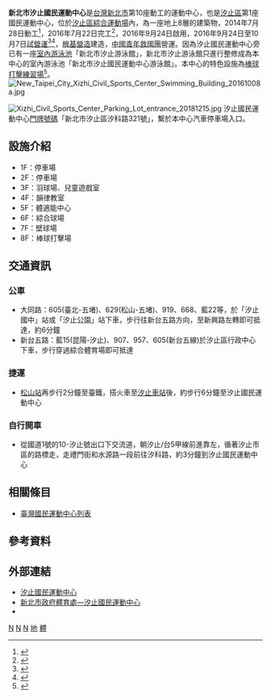 {{Coord|25|03|55.0|N|121|39|25.6|E|region:ID_type:landmark|display=title}}
{{Infobox_Stadium 
|  stadium_name      = 新北市汐止國民運動中心<br>New Taipei City Xizhi Civil Sports Center
|  image             = New Taipei City Xizhi Civil Sports Center 20161008.jpg
|  location          = {{ROC-TW}}<br>[[新北市|新北市]][[汐止區|汐止區]]汐科路321號
|  opened            = 2016年7月22日
|  owner             = [[新北市政府體育處|新北市政府體育處]]
|  operator          = [[中國青年救國團|中國青年救國團]]
|  main_contractors  = [[根基營造|根基營造]]
|  cost              = [[新台幣|新台幣]]4.7億元
|  coordinates       = 
|  website           = [https://xzcsc.cyc.org.tw/ xzcsc.cyc.org.tw]
}}
'''新北市汐止國民運動中心'''是[[台灣|台灣]][[新北市|新北市]]第10座動工的運動中心，也是[[汐止區|汐止區]]第1座國民運動中心，位於[[汐止區綜合運動場|汐止區綜合運動場]]內，為一座地上8層的建築物，2014年7月28日動工<ref>{{cite news|url=http://www.nownews.com/n/2014/07/28/1343417|author=黃村杉|title=新北第10座運動中心動土 汐止運動中心105年完工|publisher=[[今日新聞網|今日新聞網]]|date=2014-07-28|accessdate=2016-09-28|archive-date=2016-09-17|archive-url=https://web.archive.org/web/20160917184919/http://www.nownews.com/n/2014/07/28/1343417|dead-url=no}}</ref>，2016年7月22日完工<ref>{{cite news|url=http://www.contcg.ntpc.gov.tw/page/case/show.aspx?num=58|author=新北市政府新建工程處|title=新北市汐止國民運動中心興建工程|publisher=新北市政府新建工程處|date=|accessdate=2018-12-16|archive-date=2021-04-06|archive-url=https://web.archive.org/web/20210406091025/https://www.contcg.ntpc.gov.tw/page/case/show.aspx?num=58|dead-url=no}}</ref>，2016年9月24日啟用，2016年9月24日至10月7日[[試營運|試營運]]<ref>{{cite news|url=http://www.ntpc.gov.tw/ch/home.jsp?id=27&parentpath=0,6&mcustomize=news_view.jsp&dataserno=201609240007&t=null&mserno=201309160001|author=新聞稿|title=汐止國民運動中心啟用試營運 朱立倫邀大家多多來體驗|publisher=新北市政府新聞局|date=2016-09-24|accessdate=2016-09-28|archive-date=2016-10-11|archive-url=https://web.archive.org/web/20161011160858/http://www.ntpc.gov.tw/ch/home.jsp?id=27&parentpath=0,6&mcustomize=news_view.jsp&dataserno=201609240007&t=null&mserno=201309160001|dead-url=no}}</ref><ref>{{cite news|url=http://www.nownews.com/n/2016/09/24/2249480|author=黃村杉|title=汐止國民運動中心啟用 提供民眾完善休閒運動環境|publisher=今日新聞網|date=2016-09-24|accessdate=2016-09-28|archive-date=2016-09-25|archive-url=https://web.archive.org/web/20160925222045/http://www.nownews.com/n/2016/09/24/2249480|dead-url=no}}</ref>，[[根基營造|根基營造]]建造，[[中國青年救國團|中國青年救國團]]營運。因為汐止國民運動中心旁已有一座[[室內游泳池|室內游泳池]]「新北市汐止游泳館」，新北市汐止游泳館只進行整修成為本中心的室內游泳池「新北市汐止國民運動中心游泳館」。本中心的特色設施為[[棒球打擊練習場|棒球打擊練習場]]<ref>{{cite news|url=http://www.ntpc.gov.tw/ch/home.jsp?id=28&parentpath=0,6,27&mcustomize=news_view.jsp&dataserno=201407280025&mserno=201309100001|author=新聞稿|title=新北市汐止國民運動中心動土 規劃棒球打擊練習場|publisher=新北市政府體育處|date=2014-07-28|accessdate=2016-09-28|archive-date=2019-06-29|archive-url=https://web.archive.org/web/20190629160412/https://www.ntpc.gov.tw/ch/home.jsp?id=28&parentpath=0,6,27&mcustomize=news_view.jsp&dataserno=201407280025&mserno=201309100001|dead-url=no}}</ref>。
[[File:New_Taipei_City_Xizhi_Civil_Sports_Center_Swimming_Building_20161008a.jpg|thumb]]

[[File:Xizhi_Civil_Sports_Center_Parking_Lot_entrance_20181215.jpg|thumb]]
汐止國民運動中心[[門牌號碼|門牌號碼]]「新北市汐止區汐科路321號」，繫於本中心汽車停車場入口。

== 設施介紹 ==
*1F：停車場
*2F：停車場
*3F：羽球場、兒童遊戲室
*4F：韻律教室
*5F：體適能中心
*6F：綜合球場
*7F：壁球場
*8F：棒球打擊場

==交通資訊==

===公車===
*大同路：605(臺北-五堵)、629(松山-五堵)、919、668、藍22等，於「汐止國中」站或「汐止公園」站下車，步行往新台五路方向，至新興路左轉即可抵達，約6分鐘
*新台五路：藍15(昆陽-汐止)、907、957、605(新台五線)於汐止區行政中心下車，步行穿過綜合體育場即可抵達

===捷運===
*{{松山新店線}}[[松山車站_(台灣)|松山站]]再步行2分鐘至臺鐵，搭火車至[[汐止車站|汐止車站]]後，約步行6分鐘至汐止國民運動中心

===自行開車===
*從國道1號的10-汐止號出口下交流道，朝汐止/台5甲線前進靠左，循著汐止市區的路標走，走禮門街和水源路一段前往汐科路，約3分鐘到汐止國民運動中心

== 相關條目 ==
* [[臺灣國民運動中心列表|臺灣國民運動中心列表]]

== 參考資料 ==
<div class="references-small">
<references/>
</div>

== 外部連結 ==
* [https://xzcsc.cyc.org.tw/ 汐止國民運動中心] {{Wayback|url=https://xzcsc.cyc.org.tw/ |date=20210406091034 }}
* [https://www.t-sports.ntpc.gov.tw/home.jsp?id=2abb71766f9764ee&act=be4f48068b2b0031&dataserno=640fe8329a8121572b969f1d128b4c1d 新北市政府體育處—汐止國民運動中心] {{Wayback|url=https://www.t-sports.ntpc.gov.tw/home.jsp?id=2abb71766f9764ee&act=be4f48068b2b0031&dataserno=640fe8329a8121572b969f1d128b4c1d |date=20210406092620 }}
* {{facebook|xzcsc.cyc}}

{{新北市國民運動中心}}
{{汐止區週邊設施}}

{{Portal bar|台灣|台北|體育|建築}}

[[Category:2016年完工體育場館|N]]
[[Category:2016年台灣建立|N]]
[[Category:新北市運動中心|N]]
[[Category:新北市汐止區的政府機關|地]]
[[Category:汐止區|體]]